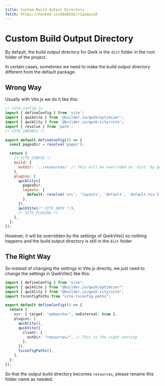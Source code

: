 ```yaml
---
title: Custom Build Output Directory
fetch: https://hackmd.io/@ImBIOS/r1qaqsca9
---
```


# Custom Build Output Directory

By default, the build output directory for Qwik is the `dist` folder in the root folder of the project.

In certain cases, sometimes we need to make the build output directory different from the default package.

## Wrong Way

Usually with Vite.js we do it like this:
```js
// vite.config.js
import { defineConfig } from 'vite';
import { qwikVite } from '@builder.io/qwik/optimizer';
import { qwikCity } from '@builder.io/qwik-city/vite';
import { resolve } from 'path';
/* VITE_IMPORTS */

export default defineConfig(() => {
  const pagesDir = resolve('pages');

  return {
    /* VITE_CONFIG */
    build: {
      outDir: '../resources/' // This will be overrided to `dist` by qwikVite() setting
    },
    plugins: [
      qwikCity({
        pagesDir,
        layouts: {
          default: resolve('src', 'layouts', 'default', 'default.tsx'),
        },
      }),
      qwikVite(/* VITE_QWIK */),
      /* VITE_PLUGINS */
    ],
  };
});
```

However, it will be overridden by the settings of QwikVite() so nothing happens and the build output directory is still in the `dist` folder

## The Right Way

So instead of changing the settings in Vite.js directly, we just need to change the settings in QwikVite() like this:
```ts
import { defineConfig } from "vite";
import { qwikVite } from "@builder.io/qwik/optimizer";
import { qwikCity } from "@builder.io/qwik-city/vite";
import tsconfigPaths from "vite-tsconfig-paths";

export default defineConfig(() => {
  return {
    ssr: { target: "webworker", noExternal: true },
    plugins: [
      qwikCity(),
      qwikVite({
        client: {
          outDir: "resources/", // This is the right setting
        },
      }),
      tsconfigPaths(),
    ],
  };
});
```

So that the output build directory becomes `resources`, please rename this folder name as needed.
